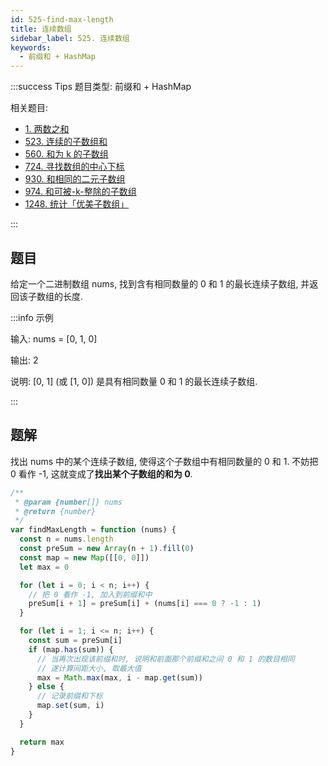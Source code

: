 ```yaml
---
id: 525-find-max-length
title: 连续数组
sidebar_label: 525. 连续数组
keywords:
  - 前缀和 + HashMap
---
```


:::success Tips
题目类型: 前缀和 + HashMap

相关题目:

- [1. 两数之和](/leetcode/easy/1-two-sum)
- [523. 连续的子数组和](/leetcode/medium/523-check-subarray-sum)
- [560. 和为 k 的子数组](/leetcode/medium/560-subarray-sum)
- [724. 寻找数组的中心下标](/leetcode/easy/724-pivot-index)
- [930. 和相同的二元子数组](/leetcode/medium/930-num-subarrays-with-sum)
- [974. 和可被-k-整除的子数组](/leetcode/medium/974-subarrays-div-by-k)
- [1248. 统计「优美子数组」](/leetcode/medium/1248-number-of-subarrays)

:::

## 题目

给定一个二进制数组 nums, 找到含有相同数量的 0 和 1 的最长连续子数组, 并返回该子数组的长度.

:::info 示例

输入: nums = [0, 1, 0]

输出: 2

说明: [0, 1] (或 [1, 0]) 是具有相同数量 0 和 1 的最长连续子数组. 

:::

## 题解

找出 nums 中的某个连续子数组, 使得这个子数组中有相同数量的 0 和 1. 不妨把 0 看作 -1, 这就变成了**找出某个子数组的和为 0**.

```ts
/**
 * @param {number[]} nums
 * @return {number}
 */
var findMaxLength = function (nums) {
  const n = nums.length
  const preSum = new Array(n + 1).fill(0)
  const map = new Map([[0, 0]])
  let max = 0

  for (let i = 0; i < n; i++) {
    // 把 0 看作 -1, 加入到前缀和中
    preSum[i + 1] = preSum[i] + (nums[i] === 0 ? -1 : 1)
  }

  for (let i = 1; i <= n; i++) {
    const sum = preSum[i]
    if (map.has(sum)) {
      // 当再次出现该前缀和时, 说明和前面那个前缀和之间 0 和 1 的数目相同
      // 遂计算间距大小, 取最大值
      max = Math.max(max, i - map.get(sum))
    } else {
      // 记录前缀和下标
      map.set(sum, i)
    }
  }

  return max
}
```

